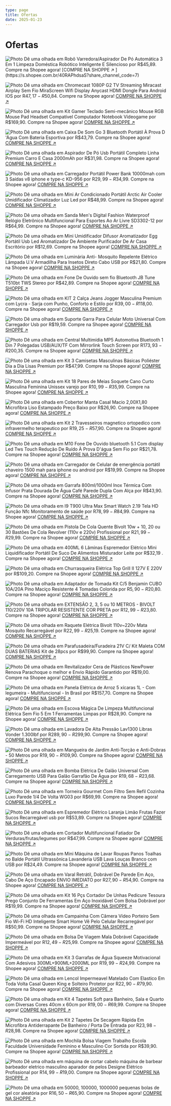 ```yaml
---
type: page
title: Ofertas
date: 2025-01-23
---
```


# Ofertas



<div className="grid h-56 grid-cols-3 content-around gap-4">
<Image
  src="/images/sg-11134201-7reot-m1stbnk3fmf1a0.jpg"
  alt="Photo"
  width={1125}
  height={750}
  priority
  className="next-image rounded-md"
/>
Dê uma olhada em Robô Varredora/Aspirador De Pó Automática 3 Em 1 Limpeza Doméstica Robótico Inteligente E Silencioso por R$45,89. Compre na Shopee agora!
[COMPRE NA SHOPPE ↗ ](https://s.shopee.com.br/40RAPhdsaS?share_channel_code=7)


<Image
  src="/images/GlMutTWWAAA9Mqz.jpeg"
  alt="Photo"
  width={1125}
  height={750}
  priority
  className="next-image rounded-md"
/>
Dê uma olhada em Chromecast 1080P G2 TV Streaming Miracast Airplay Sem Fio MiraScreen Wifi Display Anycast HDMI Dongle Para Android IOS por R$47,17 - R$50,84. Compre na Shopee agora! 
[COMPRE NA SHOPPE ↗ ](https://s.shopee.com.br/3At1naqSYb?share_channel_code=7)

<Image
  src="/images/GiEPJavXwAAmgwy-24-01-25.jpeg"
  alt="Photo"
  width={1125}
  height={750}
  priority
  className="next-image rounded-md"
/>
Dê uma olhada em Kit Gamer Teclado Semi-mecânico Mouse RGB Mouse Pad Headset Compatível Computador Notebook Vídeogame por R$169,90. Compre na Shopee agora!
[COMPRE NA SHOPPE ↗ ](https://s.shopee.com.br/3LBRtvIGcp?share_channel_code=7)

<Image
  src="/images/GiERAk9X0AA-XDX-24-01-25.jpeg"
  alt="Photo"
  width={1125}
  height={750}
  priority
  className="next-image rounded-md"
/>
Dê uma olhada em Caixa De Som Go 3 Bluetooth Portátil À Prova D 'Água Com Bateria Esportiva por R$43,79. Compre na Shopee agora! 
[COMPRE NA SHOPPE ↗ ](https://s.shopee.com.br/3As1i7TcD1?share_channel_code=7)

<Image
  src="/images/GlMsBvqWYAAZnLB.jpeg"
  alt="Photo"
  width={1125}
  height={750}
  priority
  className="next-image rounded-md"
/>
Dê uma olhada em Aspirador De Pó Usb Portátil Completo Linha Premium Carro E Casa 2000mAh por R$31,98. Compre na Shopee agora!
[COMPRE NA SHOPPE ↗ ](https://s.shopee.com.br/3At1moFtFe?share_channel_code=7)

<Image
  src="/images/GhSXuvPWgAANN7N.jpeg"
  alt="Photo"
  width={1125}
  height={750}
  priority
  className="next-image rounded-md"
/>
Dê uma olhada em Carregador Portátil Power Bank 10000mah com 3 Saídas v8 iphone e type-c KD-956 por R$29,99 - R$34,99. Compre na Shopee agora!
[COMPRE NA SHOPPE ↗ ](https://s.shopee.com.br/5psXQrnrpN?share_channel_code=7)


<Image
  src="/images/GiV9HpLWEAAhHPo-28-01-25.jpeg"
  alt="Photo"
  width={1125}
  height={750}
  priority
  className="next-image rounded-md"
/>
Dê uma olhada em Mini Ar Condicionado Portátil Arctic Air Cooler Umidificador Climatizador Luz Led por R$48,99. Compre na Shopee agora! 
[COMPRE NA SHOPPE ↗ ](https://s.shopee.com.br/2fvqav1Qfb?share_channel_code=7)

<Image
  src="/images/GiEPe65XwAA-g5G-24-01-25.jpeg"
  alt="Photo"
  width={1125}
  height={750}
  priority
  className="next-image rounded-md"
/>
Dê uma olhada em Sanda Men's Digital Fashion Waterproof Relógio Eletrônico Multifuncional Para Esportes Ao Ar Livre SD3302-12 por R$64,99. Compre na Shopee agora!
[COMPRE NA SHOPPE ↗ ](https://s.shopee.com.br/6fRts8MOUI?share_channel_code=7)


<Image
  src="/images/GiERLqpWAAAhHge-24-01-25.jpeg"
  alt="Photo"
  width={1125}
  height={750}
  priority
  className="next-image rounded-md"
/>
Dê uma olhada em Mini Umidificador Difusor Aromatizador Egg Portátil Usb Led Aromatizador De Ambiente Purificador De Ar Casa Escritório por R$12,69. Compre na Shopee agora!
[COMPRE NA SHOPPE ↗ ](https://s.shopee.com.br/2VcKuzY84i?share_channel_code=7)

<Image
  src="/images/GlMs3iuW4AAwzwq.jpeg"
  alt="Photo"
  width={1125}
  height={750}
  priority
  className="next-image rounded-md"
/>
Dê uma olhada em Luminária Anti- Mosquito Repelente Elétrico Lâmpada U.V  Armadilha Para Insetos Direto Cabo USB por R$21,80. Compre na Shopee agora!
[COMPRE NA SHOPPE ↗ ](https://s.shopee.com.br/9f6VWztsxH?share_channel_code=7)

<Image
  src="/images/GiEPlzQWYAA_BW0-24-01-25.jpeg"
  alt="Photo"
  width={1125}
  height={750}
  priority
  className="next-image rounded-md"
/>
Dê uma olhada em Fone De Ouvido sem fio Bluetooth JB Tune T510bt TWS Stereo por R$42,89. Compre na Shopee agora!
[COMPRE NA SHOPPE ↗ ](https://s.shopee.com.br/5fZMgLgaVr?share_channel_code=7)

<Image
  src="/images/GiEOqYRX0AAf8vR-24-01-25.jpeg"
  alt="Photo"
  width={1125}
  height={750}
  priority
  className="next-image rounded-md"
/>
Dê uma olhada em KIT 2 Calça Jeans Jogger Masculina Premium com Lycra - Sarja com Punho, Conforto e Estilo por R$39,00 - R$118,00. Compre na Shopee agora!
[COMPRE NA SHOPPE ↗ ](https://s.shopee.com.br/3LBRtmELBO?share_channel_code=7)

<Image
  src="/images/GiV61-nWwAEHbCU-28-01-25.jpeg"
  alt="Photo"
  width={1125}
  height={750}
  priority
  className="next-image rounded-md"
/>
Dê uma olhada em Suporte Garra Para Celular Moto Universal Com Carregador Usb por R$19,59. Compre na Shopee agora! 
[COMPRE NA SHOPPE ↗ ](https://s.shopee.com.br/2AzZzG7Tg8?share_channel_code=7)

<Image
  src="/images/GlMrFkyXkAAtB3Y.jpeg"
  alt="Photo"
  width={1125}
  height={750}
  priority
  className="next-image rounded-md"
/>
Dê uma olhada em Central Multimídia MP5 Automotiva Bluetooth 1 Din 7 Polegadas USB/AUX/TF Com Mirrorlink Touch Screen por R$173,93 - R$200,35. Compre na Shopee agora!
[COMPRE NA SHOPPE ↗ ](https://s.shopee.com.br/8fDyKdX1NF?share_channel_code=7)

<Image
  src="/images/GiV6IKBW0AAiK7s-28-01-25.jpeg"
  alt="Photo"
  width={1125}
  height={750}
  priority
  className="next-image rounded-md"
/>
Dê uma olhada em Kit 3 Camisetas Masculinas Básicas Poliéster Dia a Dia Lisas Premium por R$47,99. Compre na Shopee agora! 
[COMPRE NA SHOPPE ↗ ](https://s.shopee.com.br/7AOFwI5gKA?share_channel_code=7)

<Image
  src="/images/GlMr0X6XsAA-fw8.jpeg"
  alt="Photo"
  width={1125}
  height={750}
  priority
  className="next-image rounded-md"
/>
Dê uma olhada em Kit 18 Pares de Meias Soquete Cano Curto Masculina Feminina Unissex varejo por R$10,99 - R$35,99. Compre na Shopee agora!
[COMPRE NA SHOPPE ↗ ](https://s.shopee.com.br/9KTf862QR6?share_channel_code=7)

<Image
  src="/images/GiEPFnBXIAAzjaT-24-01-25.jpeg"
  alt="Photo"
  width={1125}
  height={750}
  priority
  className="next-image rounded-md"
/>
Dê uma olhada em Cobertor Manta Casal Macio 2,00X1,80 Microfibra Liso Estampado Preço Baixo por R$26,90. Compre na Shopee agora! 
[COMPRE NA SHOPPE ↗ ](https://s.shopee.com.br/9f5VRUsbtA?share_channel_code=7)


<Image
  src="/images/GhbbSSdXsAQ2bv3-28-01-25.jpeg"
  alt="Photo"
  width={1125}
  height={750}
  priority
  className="next-image rounded-md"
/>
Dê uma olhada em Kit 2 Travesseiros magnetico ortopedico com infravermelho terapeutico por R$19,25 - R$57,90. Compre na Shopee agora!
[COMPRE NA SHOPPE ↗ ](https://s.shopee.com.br/8fClc3yejn?share_channel_code=7)

<Image
  src="/images/GhbViKeWAAI6W94.jpeg"
  alt="Photo"
  width={1125}
  height={750}
  priority
  className="next-image rounded-md"
/>
Dê uma olhada em M10 Fone De Ouvido bluetooth 5.1 Com display Led Tws Touch Redução De Ruído À Prova D'água Sem Fio por R$21,78. Compre na Shopee agora!
[COMPRE NA SHOPPE ↗ ](https://s.shopee.com.br/2fvYRGGIVZ?share_channel_code=7)

<Image
  src="/images/GhbZ10_WAAEfmdF.jpeg"
  alt="Photo"
  width={1125}
  height={750}
  priority
  className="next-image rounded-md"
/>
Dê uma olhada em Carregador de Celular de emergência portátil chaveiro 1500 mah para iphone ou android por R$19,99. Compre na Shopee agora!
[COMPRE NA SHOPPE ↗ ](https://s.shopee.com.br/7KhO15z3kG?share_channel_code=7)

<Image
  src="/images/GhbVrn5WAAMBlyN.jpeg"
  alt="Photo"
  width={1125}
  height={750}
  priority
  className="next-image rounded-md"
/>
Dê uma olhada em Garrafa 800ml/1000ml Inox Térmica Com Infusor Prata Dourada De Água Café Parede Dupla Com Alça por R$43,90. Compre na Shopee agora!
[COMPRE NA SHOPPE ↗ ](https://s.shopee.com.br/50JTDdkEJP?share_channel_code=7)



<Image
  src="/images/GhbWUOnXoAA5hil.jpeg"
  alt="Photo"
  width={1125}
  height={750}
  priority
  className="next-image rounded-md"
/>
Dê uma olhada em I9 T900  Ultra Max Smart Watch 2.19 Tela HD Função Nfc Monitoramento de saúde por R$78,99 - R$84,99. Compre na Shopee agora!
[COMPRE NA SHOPPE ↗ ](https://s.shopee.com.br/1g31Fd7I6j?share_channel_code=7)

<Image
  src="/images/GlMz_40W0AAgQA7.jpeg"
  alt="Photo"
  width={1125}
  height={750}
  priority
  className="next-image rounded-md"
/>
Dê uma olhada em Pistola De Cola Quente Bivolt 10w + 10, 20 ou 30 Bastões De Cola Revolver (110v e 220v) Profissional por R$21,99 - R$29,99. Compre na Shopee agora!
[COMPRE NA SHOPPE ↗ ](https://s.shopee.com.br/9AAEyDBcrk?share_channel_code=7)

<Image
  src="/images/GhbY-kaWAAoeokO.jpeg"
  alt="Photo"
  width={1125}
  height={750}
  priority
  className="next-image rounded-md"
/>
Dê uma olhada em 400ML 6 Lâminas Espremedor Elétrico Mini Liquidificador Portátil De Suco De Alimentos Misturador Leite por R$32,19 . Compre na Shopee agora!
[COMPRE NA SHOPPE ↗ ](https://s.shopee.com.br/8UtLP2pQdB?share_channel_code=7)


<Image
  src="/images/GhbWojVWAAE66vu.jpeg"
  alt="Photo"
  width={1125}
  height={750}
  priority
  className="next-image rounded-md"
/>
Dê uma olhada em Churrasqueira Elétrica Top Grill II 127V E 220V por R$109,20. Compre na Shopee agora!
[COMPRE NA SHOPPE ↗ ](https://s.shopee.com.br/5KwJcSu4Su?share_channel_code=7)

<Image
  src="/images/GiJxaUTXQAA6YfZ-28-01-25.jpeg"
  alt="Photo"
  width={1125}
  height={750}
  priority
  className="next-image rounded-md"
/>
Dê uma olhada em Adaptador de Tomada Kit C/5 Benjamin CUBO 10A/20A Pino Maciço Resistente 4 Tomadas Colorida por R$5,90 - R$20,80. Compre na Shopee agora!
[COMPRE NA SHOPPE ↗ ](https://s.shopee.com.br/704lywM7ud?share_channel_code=7)

<Image
  src="/images/GiJxlEbXUAAgdaj-28-01-25.jpeg"
  alt="Photo"
  width={1125}
  height={750}
  priority
  className="next-image rounded-md"
/>
Dê uma olhada em EXTENSÃO 2, 3, 5 ou 10 METROS - BIVOLT 110/220V 10A TRIPOLAR RESISTENTE COR PRETA por R$12,99 - R$23,80. Compre na Shopee agora!
[COMPRE NA SHOPPE ↗ ](https://s.shopee.com.br/1B6z2HpW8Y?share_channel_code=7)

<Image
  src="/images/GlM0uu-WAAAPeRn.jpeg"
  alt="Photo"
  width={1125}
  height={750}
  priority
  className="next-image rounded-md"
/>
Dê uma olhada em Raquete Elétrica Bivolt 110v~220v Mata Mosquito Recarregável por R$22,99 - R$25,19. Compre na Shopee agora!
[COMPRE NA SHOPPE ↗ ](https://s.shopee.com.br/6pmKC21JtM?share_channel_code=7)

<Image
  src="/images/GiEPshGXwAAZqUK-24-01-25.jpeg"
  alt="Photo"
  width={1125}
  height={750}
  priority
  className="next-image rounded-md"
/>
Dê uma olhada em Parafusadeira/Furadeira 21V C/ Kit Maleta COM DUAS BATERIAS Kit de 28pcs por R$99,90. Compre na Shopee agora! 
[COMPRE NA SHOPPE ↗ ](https://s.shopee.com.br/30YbVTxUg4?share_channel_code=7)

<Image
  src="/images/GlMtb_uWMAEPPKt.jpeg"
  alt="Photo"
  width={1125}
  height={750}
  priority
  className="next-image rounded-md"
/>
Dê uma olhada em Revitalizador Cera de Plásticos NewPower Renova Parachoque o melhor e Envio Rápido Garantido por R$19,00. Compre na Shopee agora! 
[COMPRE NA SHOPPE ↗ ](https://s.shopee.com.br/AKMCKP7fIm?share_channel_code=7)


<Image
  src="/images/GlMwc5vX0AAcPSz.jpeg"
  alt="Photo"
  width={1125}
  height={750}
  priority
  className="next-image rounded-md"
/>
Dê uma olhada em Panela Elétrica de Arroz 5 xícaras 1L - Com legumeira - Multifuncional - In Brasil por R$157,70. Compre na Shopee agora!
[COMPRE NA SHOPPE ↗ ](https://s.shopee.com.br/5faMmigoLo?share_channel_code=7)

<Image
  src="/images/GiJt8-VXcAA6yLl-28-01-25.jpeg"
  alt="Photo"
  width={1125}
  height={750}
  priority
  className="next-image rounded-md"
/>
Dê uma olhada em Escova Mágica De Limpeza Multifuncional Elétrica Sem Fio 5 Em 1 Ferramentas Limpas por R$28,90. Compre na Shopee agora! 
[COMPRE NA SHOPPE ↗ ](https://s.shopee.com.br/7fKSl7cHck?share_channel_code=7)

<Image
  src="/images/GlMrrUsWQAAUJuZ.jpeg"
  alt="Photo"
  width={1125}
  height={750}
  priority
  className="next-image rounded-md"
/>
Dê uma olhada em Lavadora De Alta Pressão Lav1300 Libras Vonder 1.300lbf por R$289,90 - R$299,90. Compre na Shopee agora!
[COMPRE NA SHOPPE ↗ ](https://s.shopee.com.br/AA2m7ZVfP4?share_channel_code=7)

<Image
  src="/images/GlMz1IpWEAAJdRG.jpeg"
  alt="Photo"
  width={1125}
  height={750}
  priority
  className="next-image rounded-md"
/>
Dê uma olhada em Mangueira de Jardim Anti-Torção e Anti-Dobras - 50 Metros por R$19,90 - R$109,90. Compre na Shopee agora!
[COMPRE NA SHOPPE ↗ ](https://s.shopee.com.br/2fwlEC8QTR?share_channel_code=7)

<Image
  src="/images/GhbYw-4WAAAMiDh.jpeg"
  alt="Photo"
  width={1125}
  height={750}
  priority
  className="next-image rounded-md"
/>
Dê uma olhada em Bomba Elétrica De Galão Universal Com Carregamento USB Para Galão Garrafão De Água por R$19,68 - R$23,68. Compre na Shopee agora!
[COMPRE NA SHOPPE ↗ ](https://s.shopee.com.br/1LQArlsjkD?share_channel_code=7)

<Image
  src="/images/GlM0vMwXkAA2jti.jpeg"
  alt="Photo"
  width={1125}
  height={750}
  priority
  className="next-image rounded-md"
/>
Dê uma olhada em Torneira Gourmet Com Filtro Sem Refil Cozinha Luxo Parede 1/4 De Volta WG03 por R$69,99. Compre na Shopee agora! 
[COMPRE NA SHOPPE ↗ ](https://s.shopee.com.br/5KxWPOGAET?share_channel_code=7)

<Image
  src="/images/GiEQkUXWwAEsYOK-24-01-25.jpeg"
  alt="Photo"
  width={1125}
  height={750}
  priority
  className="next-image rounded-md"
/>
Dê uma olhada em Espremedor Elétrico Laranja Limão Frutas Fazer Sucos Recarregável usb por R$53,89. Compre na Shopee agora! 
[COMPRE NA SHOPPE ↗ ](https://s.shopee.com.br/1LQNWgNm2X?share_channel_code=7)

<Image
  src="/images/GiEQS4_XAAA_b_B-24-01-25.jpeg"
  alt="Photo"
  width={1125}
  height={750}
  priority
  className="next-image rounded-md"
/>
Dê uma olhada em Cortador Multifuncional Fatiador De Verduras/frutas/legumes por R$47,99. Compre na Shopee agora! 
[COMPRE NA SHOPPE ↗ ](https://s.shopee.com.br/7KhafdCzNF?share_channel_code=7)

<Image
  src="/images/68747470733a2f2f7062732e7477696d672e636f6d2f6d656469612f4768626a4a3338584d4141317351533f666f726d61743d6a7067266e616d653d736d616c6c.jpeg"
  alt="Photo"
  width={1125}
  height={750}
  priority
  className="next-image rounded-md"
/>
Dê uma olhada em Mini Máquina de Lavar Roupas Panos Toalhas no Balde Portátil Ultrassônica Lavanderia USB Lava Louças Branco com USB por R$24,49. Compre na Shopee agora!
[COMPRE NA SHOPPE ↗ ](https://s.shopee.com.br/30YOtvWQj7?share_channel_code=7)


<Image
  src="/images/GlM2HSBXcAA6Wkd.jpeg"
  alt="Photo"
  width={1125}
  height={750}
  priority
  className="next-image rounded-md"
/>
Dê uma olhada em Varal Retrátil, Dobrável De Parede Em Aço, Cabo De Aço Encapado ENVIO IMEDIATO por R$27,90 - R$54,90. Compre na Shopee agora!
[COMPRE NA SHOPPE ↗ ](https://s.shopee.com.br/gBgr9iHbu?share_channel_code=7)

<Image
  src="/images/GlMvfveWIAAGy5l.jpeg"
  alt="Photo"
  width={1125}
  height={750}
  priority
  className="next-image rounded-md"
/>
Dê uma olhada em Kit 16 Pçs Cortador De Unhas Pedicure Tesoura Prego Conjunto De Ferramentas Em Aço Inoxidável Com Bolsa Dobrável por R$19,99. Compre na Shopee agora!
[COMPRE NA SHOPPE ↗ ](https://s.shopee.com.br/8zqoka2clX?share_channel_code=7)

<Image
  src="/images/GiEQNUlXoAEIiLe-24-01-25.jpeg"
  alt="Photo"
  width={1125}
  height={750}
  priority
  className="next-image rounded-md"
/>
Dê uma olhada em Campainha Com Câmera Vídeo Porteiro Sem Fio Wi-Fi HD Inteligente Smart Home Vê Pelo Celular Recarregável por R$50,99. Compre na Shopee agora!
[COMPRE NA SHOPPE ↗ ](https://s.shopee.com.br/2VcKuhZlNZ?share_channel_code=7)

<Image
  src="/images/GiJvy6pWsAA2MA-28-01-25.jpeg"
  alt="Photo"
  width={1125}
  height={750}
  priority
  className="next-image rounded-md"
/>
Dê uma olhada em Bolsa De Viagem Mala Dobrável Capacidade Impermeável por R$12,49 - R$25,99. Compre na Shopee agora! 
[COMPRE NA SHOPPE ↗ ](https://s.shopee.com.br/AKLDwUpcAy?share_channel_code=7)

<Image
  src="/images/GhbhE3WW8AAA8y8.jpeg"
  alt="Photo"
  width={1125}
  height={750}
  priority
  className="next-image rounded-md"
/>
Dê uma olhada em Kit 3 Garrafas de Água Squeeze Motivacional Com Adesivos 300ML+900ML+2000ML por R$19,99 - R$24,99. Compre na Shopee agora!
[COMPRE NA SHOPPE ↗ ](https://s.shopee.com.br/7ANxr0EkTK?share_channel_code=7)

<Image
  src="/images/GiEQYtpXwAA0MSi-24-01-25.jpeg"
  alt="Photo"
  width={1125}
  height={750}
  priority
  className="next-image rounded-md"
/>
Dê uma olhada em Lencol Impermeavel Matelado Com Elastico Em Toda Volta Casal Queen King e Solteiro Protetor por R$22,90 - R$79,90. Compre na Shopee agora!
[COMPRE NA SHOPPE ↗ ](https://s.shopee.com.br/AA1m2riYgU?share_channel_code=7)


<Image
  src="/images/GiJsiZEXIAA2cWL-28-01-25.jpeg"
  alt="Photo"
  width={1125}
  height={750}
  priority
  className="next-image rounded-md"
/>
Dê uma olhada em Kit 4 Tapetes Soft para Banheiro, Sala e Quarto com Diversas Cores 40cm x 60cm por R$19,00 - R$69,99. Compre na Shopee agora!
[COMPRE NA SHOPPE ↗ ](https://s.shopee.com.br/6V8VMXdC8Q?share_channel_code=7)

<Image
  src="/images/GlM1ZnwXwAA5zIJ.jpeg"
  alt="Photo"
  width={1125}
  height={750}
  priority
  className="next-image rounded-md"
/>
Dê uma olhada em Kit 2 Tapetes  De Secagem Rápida Em Microfibra  Antiderrapante De Banheiro / Porta De Entrada por R$23,98 - R$28,98. Compre na Shopee agora!
[COMPRE NA SHOPPE ↗ ](https://s.shopee.com.br/AUfcZ5VFFl?share_channel_code=7)

<Image
  src="/images/GhbiitHX0AAaB_p.jpeg"
  alt="Photo"
  width={1125}
  height={750}
  priority
  className="next-image rounded-md"
/>
Dê uma olhada em Mochila Bolsa Viagem Trabalho Escola Faculdade Universidade Feminino e Masculino Cor Sortida por R$39,90. Compre na Shopee agora!
[COMPRE NA SHOPPE ↗ ](https://s.shopee.com.br/9KSSRKemF9?share_channel_code=7)

<Image
  src="/images/GiEQMpPX0AAMnyv-24-01-25.jpeg"
  alt="Photo"
  width={1125}
  height={750}
  priority
  className="next-image rounded-md"
/>
Dê uma olhada em máquina de cortar cabelo máquina de barbear barbeador eletrico masculino aparador de pelos Designe Elétrico Profissional por R$14,99 - R$19,00. Compre na Shopee agora!
[COMPRE NA SHOPPE ↗ ](https://s.shopee.com.br/8UtY3givoc?share_channel_code=7)


<Image
  src="/images/GiJtRowWgAAHbhs-28-01-25.jpeg"
  alt="Photo"
  width={1125}
  height={750}
  priority
  className="next-image rounded-md"
/>
Dê uma olhada em 50000, 100000, 1000000 pequenas bolas de gel cor aleatória por R$16,50 - R$65,90. Compre na Shopee agora! 
[COMPRE NA SHOPPE ↗ ](https://s.shopee.com.br/1B6z0z4ddE?share_channel_code=7)

</div>
